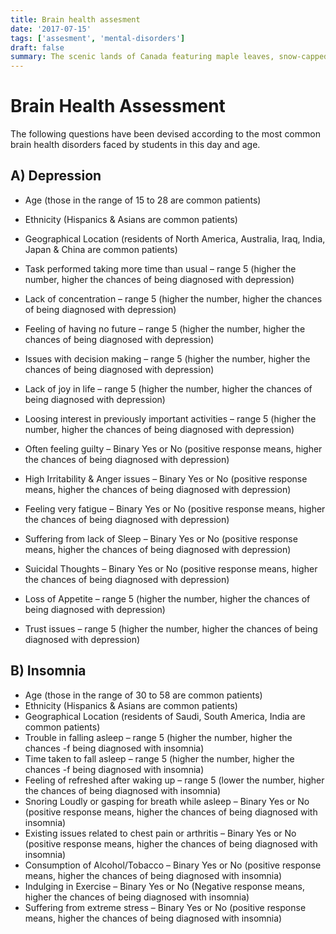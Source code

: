 ```yaml
---
title: Brain health assesment
date: '2017-07-15'
tags: ['assesment', 'mental-disorders']
draft: false
summary: The scenic lands of Canada featuring maple leaves, snow-capped mountains, turquoise lakes and Toronto. Take in the sights in this photo gallery exhibition and see how easy it is to replicate with some MDX magic and tailwind classes.
---
```


# Brain Health Assessment

The following questions have been devised according to the most common brain health
disorders faced by students in this day and age.

## A) Depression

- Age (those in the range of 15 to 28 are common patients)
- Ethnicity (Hispanics & Asians are common patients)
- Geographical Location (residents of North America, Australia, Iraq, India,
  Japan & China are common patients)
- Task performed taking more time than usual – range 5 (higher the number,
  higher the chances of being diagnosed with depression)
- Lack of concentration – range 5 (higher the number, higher the chances of
  being diagnosed with depression)
- Feeling of having no future – range 5 (higher the number, higher the
  chances of being diagnosed with depression)
- Issues with decision making – range 5 (higher the number, higher the
  chances of being diagnosed with depression)
- Lack of joy in life – range 5 (higher the number, higher the chances of being
  diagnosed with depression)
- Loosing interest in previously important activities – range 5 (higher the
  number, higher the chances of being diagnosed with depression)
- Often feeling guilty – Binary Yes or No (positive response means, higher
  the chances of being diagnosed with depression)
- High Irritability & Anger issues – Binary Yes or No (positive response
  means, higher the chances of being diagnosed with depression)
- Feeling very fatigue – Binary Yes or No (positive response means, higher
  the chances of being diagnosed with depression)
- Suffering from lack of Sleep – Binary Yes or No (positive response means,
  higher the chances of being diagnosed with depression)
- Suicidal Thoughts – Binary Yes or No (positive response means, higher the
  chances of being diagnosed with depression)

- Loss of Appetite – range 5 (higher the number, higher the chances of being
  diagnosed with depression)
- Trust issues – range 5 (higher the number, higher the chances of being
  diagnosed with depression)

## B) Insomnia

- Age (those in the range of 30 to 58 are common patients)
- Ethnicity (Hispanics & Asians are common patients)
- Geographical Location (residents of Saudi, South America, India are
  common patients)
- Trouble in falling asleep – range 5 (higher the number, higher the chances
  -f being diagnosed with insomnia)
- Time taken to fall asleep – range 5 (higher the number, higher the chances
  -f being diagnosed with insomnia)
- Feeling of refreshed after waking up – range 5 (lower the number, higher
  the chances of being diagnosed with insomnia)
- Snoring Loudly or gasping for breath while asleep – Binary Yes or No
  (positive response means, higher the chances of being diagnosed with
  insomnia)
- Existing issues related to chest pain or arthritis – Binary Yes or No (positive
  response means, higher the chances of being diagnosed with insomnia)
- Consumption of Alcohol/Tobacco – Binary Yes or No (positive response
  means, higher the chances of being diagnosed with insomnia)
- Indulging in Exercise – Binary Yes or No (Negative response means, higher
  the chances of being diagnosed with insomnia)
- Suffering from extreme stress – Binary Yes or No (positive response means,
  higher the chances of being diagnosed with insomnia)
